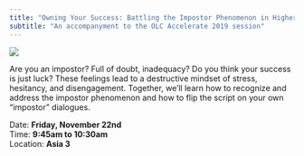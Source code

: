 ```yaml
---
title: "Owning Your Success: Battling the Impostor Phenomenon in Higher Education"
subtitle: "An accompanyment to the OLC Accelerate 2019 session"
---
```


![](fake.jpg) <!-- Source: https://unsplash.com/photos/kRaGJ42jfHI -->

Are you an impostor? Full of doubt, inadequacy? Do you think your success is just luck? These feelings lead to a destructive mindset of stress, hesitancy, and disengagement.  Together, we'll learn how to recognize and address the impostor phenomenon and how to flip the script on your own “impostor” dialogues.

Date: **Friday, November 22nd**  
Time: **9:45am to 10:30am**  
Location: **Asia 3** 
